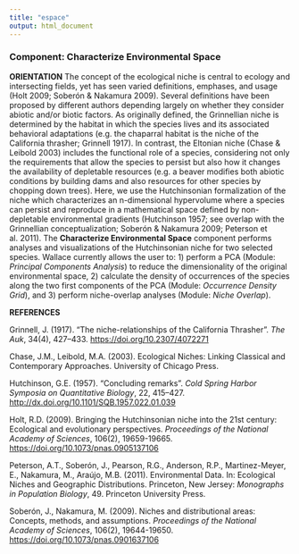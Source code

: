 ```yaml
---
title: "espace"
output: html_document
---
```


### **Component: Characterize Environmental Space**

**ORIENTATION**
The concept of the ecological niche is central to ecology and intersecting fields, yet has seen varied definitions, emphases, and usage (Holt 2009; Soberón & Nakamura 2009). Several definitions have been proposed by different authors depending largely on whether they consider abiotic and/or biotic factors. As originally defined, the Grinnellian niche is determined by the habitat in which the species lives and its associated behavioral adaptations (e.g. the chaparral habitat is the niche of the California thrasher; Grinnell 1917). In contrast, the Eltonian niche (Chase & Leibold 2003) includes the functional role of a species, considering not only the requirements that allow the species to persist but also how it changes the availability of depletable resources (e.g. a beaver modifies both abiotic conditions by building dams and also resources for other species by chopping down trees). Here, we use the Hutchinsonian formalization of the niche which characterizes an n-dimensional hypervolume where a species can persist and reproduce in a mathematical space defined by non-depletable environmental gradients (Hutchinson 1957; see overlap with the Grinnellian conceptualization;  Soberón & Nakamura 2009; Peterson et al. 2011). 
The **Characterize Environmental Space** component performs analyses and visualizations of the Hutchinsonian niche for two selected species. Wallace currently allows the user to: 1) perform a PCA (Module: *Principal Components Analysis*) to reduce the dimensionality of the original environmental space, 2) calculate the density of occurrences of the species along the two first components of the PCA (Module: *Occurrence Density Grid*), and 3) perform niche-overlap analyses (Module: *Niche Overlap*).


**REFERENCES**

Grinnell, J. (1917). "The niche-relationships of the California Thrasher". *The Auk*, 34(4), 427–433. <a href="https://doi.org/10.2307/4072271" target="_blank">https://doi.org/10.2307/4072271</a> 

Chase, J.M., Leibold, M.A. (2003). Ecological Niches: Linking Classical and Contemporary Approaches. University of Chicago Press.  

Hutchinson, G.E. (1957). "Concluding remarks". *Cold Spring Harbor Symposia on Quantitative Biology*, 22, 415–427. <a href="http://dx.doi.org/10.1101/SQB.1957.022.01.039" target="_blank">http://dx.doi.org/10.1101/SQB.1957.022.01.039</a>  

Holt, R.D. (2009). Bringing the Hutchinsonian niche into the 21st century: Ecological and evolutionary perspectives. *Proceedings of the National Academy of Sciences*, 106(2), 19659-19665. <a href="https://doi.org/10.1073/pnas.0905137106" target="_blank">https://doi.org/10.1073/pnas.0905137106</a>  

Peterson, A.T., Soberón, J., Pearson, R.G., Anderson, R.P., Martinez-Meyer, E., Nakamura, M., Araújo, M.B. (2011). Environmental Data. In: Ecological Niches and Geographic Distributions. Princeton, New Jersey: *Monographs in Population Biology*, 49. Princeton University Press.  

Soberón, J., Nakamura, M. (2009). Niches and distributional areas: Concepts, methods, and assumptions. *Proceedings of the National Academy of Sciences*, 106(2), 19644-19650. <a href="https://doi.org/10.1073/pnas.0901637106" target="_blank">https://doi.org/10.1073/pnas.0901637106</a>  
